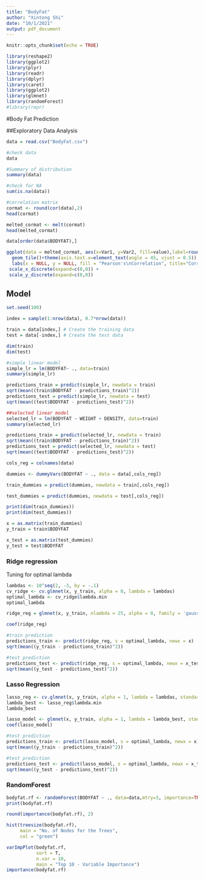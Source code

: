```yaml
---
title: "BodyFat"
author: "Xintong Shi"
date: "10/1/2021"
output: pdf_document
---
```


```r
knitr::opts_chunk$set(echo = TRUE)
```


```r
library(reshape2)
library(ggplot2)
library(plyr)
library(readr)
library(dplyr)
library(caret)
library(ggplot2)
library(glmnet)
library(randomForest)
#library(repr)
```

#Body Fat Prediction

##Exploratory Data Analysis

```r
data = read.csv("BodyFat.csv")
```

```r
#check data
data
```

```r
#Summary of distribution
summary(data)
```

```r
#check for NA
sum(is.na(data))
```

```r
#correlation matrix
cormat <- round(cor(data),2)
head(cormat)
```

```r
melted_cormat <- melt(cormat)
head(melted_cormat)
```

```r
data[order(data$BODYFAT),]
```


```r
ggplot(data = melted_cormat, aes(x=Var1, y=Var2, fill=value),label=round(r_if_sig,2)) + 
  geom_tile()+theme(axis.text.x=element_text(angle = 45, vjust = 0.5)) +
  labs(x = NULL, y = NULL, fill = "Pearson's\nCorrelation", title="Correlations in BodyFat variables",   subtitle="") + scale_fill_gradient2(mid="#FBFEF9",low="#0C6291",high="#A63446", limits=c(-1,1)) +
 scale_x_discrete(expand=c(0,0)) +
 scale_y_discrete(expand=c(0,0))
```

## Model

```r
set.seed(100) 

index = sample(1:nrow(data), 0.7*nrow(data)) 

train = data[index,] # Create the training data 
test = data[-index,] # Create the test data

dim(train)
dim(test)
```

```r
#simple linear model
simple_lr = lm(BODYFAT~ ., data=train)
summary(simple_lr)
```
```r
predictions_train = predict(simple_lr, newdata = train)
sqrt(mean((train$BODYFAT - predictions_train)^2))
predictions_test = predict(simple_lr, newdata = test)
sqrt(mean((test$BODYFAT - predictions_test)^2))
```


```r
##selected linear model
selected_lr = lm(BODYFAT ~ WEIGHT + DENSITY, data=train)
summary(selected_lr)
```

```r
predictions_train = predict(selected_lr, newdata = train)
sqrt(mean((train$BODYFAT - predictions_train)^2))
predictions_test = predict(selected_lr, newdata = test)
sqrt(mean((test$BODYFAT - predictions_test)^2))
```



```r
cols_reg = colnames(data)

dummies <- dummyVars(BODYFAT ~ ., data = data[,cols_reg])

train_dummies = predict(dummies, newdata = train[,cols_reg])

test_dummies = predict(dummies, newdata = test[,cols_reg])

print(dim(train_dummies))
print(dim(test_dummies))
```
```r
x = as.matrix(train_dummies)
y_train = train$BODYFAT

x_test = as.matrix(test_dummies)
y_test = test$BODYFAT
```
### Ridge regression


Tuning for optimal lambda

```r
lambdas <- 10^seq(2, -3, by = -.1)
cv_ridge <- cv.glmnet(x, y_train, alpha = 0, lambda = lambdas)
optimal_lambda <- cv_ridge$lambda.min
optimal_lambda
```

```r
ridge_reg = glmnet(x, y_train, nlambda = 25, alpha = 0, family = 'gaussian', lambda = 0.1258925)

coef(ridge_reg)
```

```r
#train prediction
predictions_train <- predict(ridge_reg, s = optimal_lambda, newx = x)
sqrt(mean((y_train - predictions_train)^2))
```

```r
#test prediction
predictions_test <- predict(ridge_reg, s = optimal_lambda, newx = x_test)
sqrt(mean((y_test - predictions_test)^2))
```

### Lasso Regression

```r
lasso_reg <- cv.glmnet(x, y_train, alpha = 1, lambda = lambdas, standardize = TRUE, nfolds = 5)
lambda_best <- lasso_reg$lambda.min 
lambda_best
```
```r
lasso_model <- glmnet(x, y_train, alpha = 1, lambda = lambda_best, standardize = TRUE)
coef(lasso_model)
```

```r
#test prediction
predictions_train <- predict(lasso_model, s = optimal_lambda, newx = x)
sqrt(mean((y_train - predictions_train)^2))
```

```r
#test prediction
predictions_test <- predict(lasso_model, s = optimal_lambda, newx = x_test)
sqrt(mean((y_test - predictions_test)^2))
```


### RandomForest
```r
bodyfat.rf <- randomForest(BODYFAT ~ ., data=data,mtry=3, importance=TRUE,na.action=na.omit)
print(bodyfat.rf)
```

```r
round(importance(bodyfat.rf), 2)
```
```r
hist(treesize(bodyfat.rf),
     main = "No. of Nodes for the Trees",
     col = "green")

varImpPlot(bodyfat.rf,
           sort = T,
           n.var = 10,
           main = "Top 10 - Variable Importance")
importance(bodyfat.rf)

```


